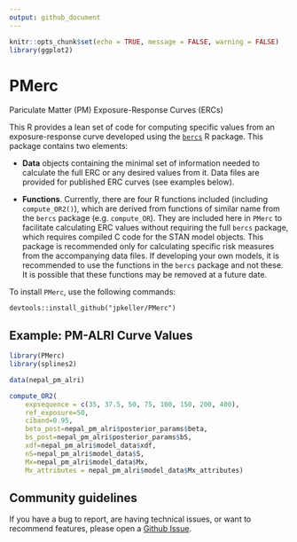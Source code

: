 ```yaml
---
output: github_document
---
```


<!-- README.md is generated from README.Rmd. Please edit that file -->

```r
knitr::opts_chunk$set(echo = TRUE, message = FALSE, warning = FALSE)
library(ggplot2)
```

# PMerc

Pariculate Matter (PM) Exposure-Response Curves (ERCs)

This R provides a lean set of code for computing specific values from an exposure-response curve developed using the [`bercs`](www.github.com/jpkeller/bercs) R package. This package contains two elements:

* **Data** objects containing the minimal set of information needed to calculate the full ERC or any desired values from it. Data files are provided for published ERC curves (see examples below).

* **Functions**. Currently, there are four R functions included (including `compute_OR2()`), which are derived from functions of similar name from the `bercs` package (e.g. `compute_OR`). They are included here in `PMerc` to facilitate calculating ERC values without requiring the full `bercs` package, which requires compiled C code for the STAN model objects. This package is recommended only for calculating specific risk measures from the accompanying data files. If developing your own models, it is recommended to use the functions in the `bercs` package and not these. It is possible that these functions may be removed at a future date.

To install `PMerc`, use the following commands:  
```
devtools::install_github("jpkeller/PMerc")
```

## Example: PM-ALRI Curve Values

```r
library(PMerc)
library(splines2)

data(nepal_pm_alri)

compute_OR2(
    expsequence = c(35, 37.5, 50, 75, 100, 150, 200, 400),
    ref_exposure=50,
    ciband=0.95,
    beta_post=nepal_pm_alri$posterior_params$beta,
    bs_post=nepal_pm_alri$posterior_params$bS,
    xdf=nepal_pm_alri$model_data$xdf,
    nS=nepal_pm_alri$model_data$S,
    Mx=nepal_pm_alri$model_data$Mx,
    Mx_attributes = nepal_pm_alri$model_data$Mx_attributes)
```



## Community guidelines

If you have a bug to report, are having technical issues, or want to recommend features, please open a [Github Issue](https://github.com/jpkeller/bercs/issues). 
